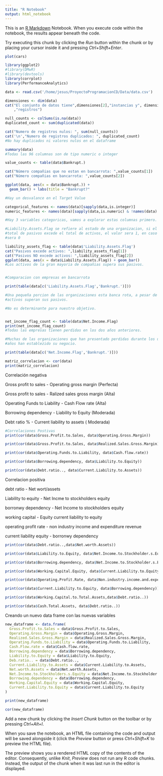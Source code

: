 ```yaml
---
title: "R Notebook"
output: html_notebook
---
```


This is an [R Markdown](http://rmarkdown.rstudio.com) Notebook. When you execute code within the notebook, the results appear beneath the code.

Try executing this chunk by clicking the *Run* button within the chunk or by placing your cursor inside it and pressing *Ctrl+Shift+Enter*.

```r
plot(cars)
```

```r
library(ggplot2)
#library(DMwR)
#library(devtools)
library(corrplot)
library(PerformanceAnalytics)
```

```r
data <- read.csv('/home/jesus/ProyectoProgramacionCD/Data/data.csv')

dimensiones <- dim(data)
cat("El conjunto de datos tiene",dimensiones[2],"instancias y", dimensiones[1]
    ,"registros")

null_counts <- colSums(is.na(data))
duplicated_count <- sum(duplicated(data))

cat("Numero de registros nulos: ", sum(null_counts))
cat('\n',"Numero de registros duplicados: ", duplicated_count)
#No hay duplicados ni valores nulos en el dataframe
```

```r
summary(data)
#Todas las 96 columnas son de tipo numeric o integer

value_counts <- table(data$Bankrupt.)

cat("Número compañias que no estan en bancarrota: ",value_counts[1])
cat("Número compañias en bancarrota: ",value_counts[2])

ggplot(data, aes(x = data$Bankrupt.)) +
  geom_bar() + labs(title = "Bankrupt?"
```

```r
#Hay un desvalance en el Target Value

categorical_features <- names(data)[sapply(data,is.integer)]
numeric_features <- names(data)[sapply(data,is.numeric) & !names(data) %in% categorical_features]

#Hay 3 variables categoricas, vamos a explorar estas columnas primero.
```

```r
#Liability.Assets.Flag se refiere al estado de una organizacion, si el
#total de pasivos excede el total de activos, el valor sera 1, en caso contrario
#sera 0

liability_assets_flag <- table(data$'Liability.Assets.Flag')
cat("Pasivos excede activos: ",liability_assets_flag[1])
cat("Pasivos NO excede activos: ",liability_assets_flag[2])
ggplot(data, aes(x = data$Liability.Assets.Flag)) + geom_bar()
#Los activos de la gran mayoria de compañias supera sus pasivos.


#Comparacion con empresas en bancarrota

print(table(data[c('Liability.Assets.Flag','Bankrupt.')]))
```

```r
#Una pequeña porcion de las organizaciones esta banca rota, a pesar de que sus
#activos superan sus pasivos.

#No es determinante para nuestro objetivo.


net_income_flag_count <- table(data$Net.Income.Flag)
print(net_income_flag_count)
#Todas las empresas tienen perdidas en los dos años anteriores.

#Muchas de las organizaciones que han presentado perdidas durante los ultimos dos
#años han establezido su negocio.

print(table(data[c('Net.Income.Flag','Bankrupt.')]))
```

```r
matriz_correlacion <- cor(data)
print(matriz_correlacion)
```

Correlación negativa

Gross profit to sales - Operating gross margin (Perfecta)

Gross profit to sales - Ralized sales gross margin (Alta)

Operating Funds to Liability - Cash Flow rate (Alta)

Borrowing dependency - Liability to Equity (Moderada)

Debt ratio % - Current liability to assets ( Moderada)

```r
#Correlaciones Postivas
print(cor(data$Gross.Profit.to.Sales, data$Operating.Gross.Margin))

print(cor(data$Gross.Profit.to.Sales, data$Realized.Sales.Gross.Margin))

print(cor(data$Operating.Funds.to.Liability, data$Cash.flow.rate))

print(cor(data$Borrowing.dependency, data$Liability.to.Equity))

print(cor(data$Debt.ratio.., data$Current.Liability.to.Assets))

```

Correlacion positiva

debt ratio  - Net wort/assets

Liability to equity - Net Incme to stockholders equity

borronwy dependency - Net Income to stockholders equity

working capital - Equity current liability to equity

operating profit rate - non industry income and expenditure revenue

current liability equity - borronwy dependency

```r
print(cor(data$Debt.ratio..,data$Net.worth.Assets))

print(cor(data$Liability.to.Equity, data$Net.Income.to.Stockholder.s.Equity))

print(cor(data$Borrowing.dependency, data$Net.Income.to.Stockholder.s.Equity))

print(cor(data$Working.Capital.Equity, data$Current.Liability.to.Equity))

print(cor(data$Operating.Profit.Rate, data$Non.industry.income.and.expenditure.revenue))

print(cor(data$Current.Liability.to.Equity, data$Borrowing.dependency))

print(cor(data$Working.Capital.to.Total.Assets,data$Debt.ratio..))

print(cor(data$Cash.Total.Assets, data$Debt.ratio..))

```

Creando un nuevo data frame con las nuevas variables

```r
new_dataframe <- data.frame(
  Gross.Profit.to.Sales = data$Gross.Profit.to.Sales,
  Operating.Gross.Margin = data$Operating.Gross.Margin,
  Realized.Sales.Gross.Margin = data$Realized.Sales.Gross.Margin,
  Operating.Funds.to.Liability = data$Operating.Funds.to.Liability,
  Cash.Flow.rate = data$Cash.flow.rate,
  Borrowing.dependency = data$Borrowing.dependency,
  Liability.to.Equity = data$Liability.to.Equity,
  Deb.ratio.. = data$Debt.ratio..,
  Current.Liability.to.Assets = data$Current.Liability.to.Assets,
  Net.worth.Assets = data$Net.worth.Assets,
  Net.Income.to.Stockholders.s.Equity = data$Net.Income.to.Stockholder.s.Equity,
  Borrowing.dependency = data$Borrowing.dependency,
  Working.Capital.Equity = data$Working.Capital.Equity,
  Current.Liability.to.Equity = data$Current.Liability.to.Equity
)

print(new_dataframe)
```

```r
cor(new_dataframe)
```

Add a new chunk by clicking the *Insert Chunk* button on the toolbar or by pressing *Ctrl+Alt+I*.

When you save the notebook, an HTML file containing the code and output will be saved alongside it (click the *Preview* button or press *Ctrl+Shift+K* to preview the HTML file).

The preview shows you a rendered HTML copy of the contents of the editor. Consequently, unlike *Knit*, *Preview* does not run any R code chunks. Instead, the output of the chunk when it was last run in the editor is displayed.
